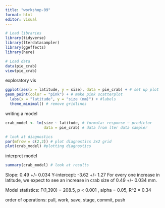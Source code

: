 ```yaml
---
title: "workshop-09"
format: html
editor: visual
---
```


```r
# Load libraries
library(tidyverse)
library(lterdatasampler)
library(ggeffects)
library(here)
```

```r
# Load data
data(pie_crab)
view(pie_crab)

```

exploratory vis

```r
ggplot(aes(x = latitude, y = size), data = pie_crab) + # set up plot
geom_point(color = "pink") + # make pink scatterplot
  labs(x = "latitude", y = "size (mm)") + #labels
  theme_minimal() # remove gridlines

```

writing a model

```r
crab_model <- lm(size ~ latitude, # formula: response ~ predictor
                 data = pie_crab) # data from lter data sampler

# look at diagnostics
par(mfrow = c(2,2)) # plot diagnostics 2x2 grid
plot(crab_model) #plotting diagnostics
```

interpret model

```r
summary(crab_model) # look at results
```

Slope: 0.49 +/- 0.034 Y-intercept: -3.62 +/- 1.27 For every one increase in latitude, we expect to see an increase in crab size of 0.49 +/- 0.034 mm.

Model statistics: F(1,390) = 208.5, p \< 0.001 , alpha = 0.05, R\^2 = 0.34

order of operations: pull, work, save, stage, commit, push

